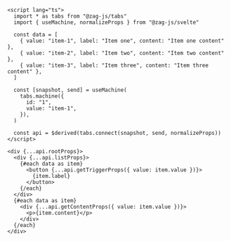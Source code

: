 ```svelte
<script lang="ts">
  import * as tabs from "@zag-js/tabs"
  import { useMachine, normalizeProps } from "@zag-js/svelte"

  const data = [
    { value: "item-1", label: "Item one", content: "Item one content" },
    { value: "item-2", label: "Item two", content: "Item two content" },
    { value: "item-3", label: "Item three", content: "Item three content" },
  ]

  const [snapshot, send] = useMachine(
    tabs.machine({
      id: "1",
      value: "item-1",
    }),
  )

  const api = $derived(tabs.connect(snapshot, send, normalizeProps))
</script>

<div {...api.rootProps}>
  <div {...api.listProps}>
    {#each data as item}
      <button {...api.getTriggerProps({ value: item.value })}>
        {item.label}
      </button>
    {/each}
  </div>
  {#each data as item}
    <div {...api.getContentProps({ value: item.value })}>
      <p>{item.content}</p>
    </div>
  {/each}
</div>
```
